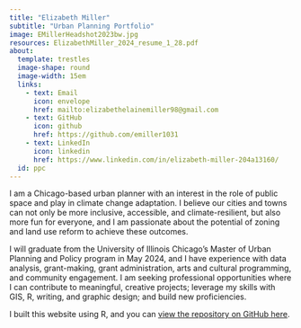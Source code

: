 ```yaml
---
title: "Elizabeth Miller"
subtitle: "Urban Planning Portfolio"
image: EMillerHeadshot2023bw.jpg
resources: ElizabethMiller_2024_resume_1_28.pdf
about:
  template: trestles
  image-shape: round
  image-width: 15em
  links:
    - text: Email
      icon: envelope
      href: mailto:elizabethelainemiller98@gmail.com
    - text: GitHub
      icon: github
      href: https://github.com/emiller1031
    - text: LinkedIn
      icon: linkedin
      href: https://www.linkedin.com/in/elizabeth-miller-204a13160/
  id: ppc
---
```


I am a Chicago-based urban planner with an interest in the role of public space and play in climate change adaptation. I believe our cities and towns can not only be more inclusive, accessible, and climate-resilient, but also more fun for everyone, and I am passionate about the potential of zoning and land use reform to achieve these outcomes.

I will graduate from the University of Illinois Chicago's Master of Urban Planning and Policy program in May 2024, and I have experience with data analysis, grant-making, grant administration, arts and cultural programming, and community engagement. I am seeking professional opportunities where I can contribute to meaningful, creative projects; leverage my skills with GIS, R, writing, and graphic design; and build new proficiencies.

I built this website using R, and you can [view the repository on GitHub here](https://github.com/emiller1031/portfolio).
